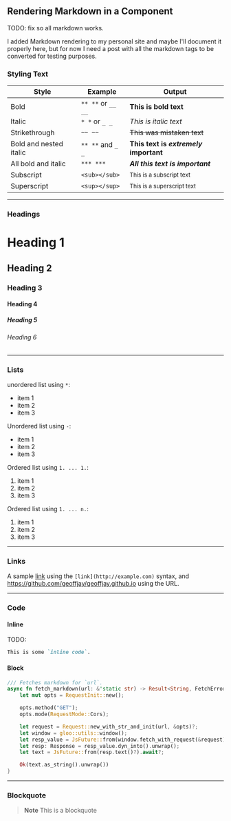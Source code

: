 ## Rendering Markdown in a Component

TODO: fix so all markdown works.

I added Markdown rendering to my personal site and maybe I'll document it
properly here, but for now I need a post with all the markdown tags to be
converted for testing purposes.

### Styling Text

| Style                  | Example            | Output                                 |
| ---------------------- | ------------------ | -------------------------------------- |
| Bold                   | `** **` or `__ __` | **This is bold text**                  |
| Italic                 | `* *` or `_ _`     | _This is italic text_                  |
| Strikethrough          | `~~ ~~`            | ~~This was mistaken text~~             |
| Bold and nested italic | `** **` and `_ _`  | **This text is _extremely_ important** |
| All bold and italic    | `*** ***`          | ***All this text is important***       |
| Subscript              | `<sub></sub>`      | <sub>This is a subscript text</sub>    |
| Superscript            | `<sup></sup>`      | <sup>This is a superscript text</sup>  |

---

### Headings

# Heading 1

## Heading 2

### Heading 3

#### Heading 4

##### Heading 5

###### Heading 6

---

### Lists

unordered list using `*`:

* item 1
* item 2
* item 3

Unordered list using `-`:

- item 1
- item 2
- item 3

Ordered list using `1. ... 1.`:

1. item 1
1. item 2
1. item 3

Ordered list using `1. ... n.`:

1. item 1
2. item 2
3. item 3

---

### Links

A sample [link](https://github.com/geoffjay/geoffjay.github.io) using the
`[link](http://example.com)` syntax, and https://github.com/geoffjay/geoffjay.github.io
using the URL.

---

### Code

#### Inline

TODO:

```markdown
This is some `inline code`.
```

#### Block

```rust
/// Fetches markdown for `url`.
async fn fetch_markdown(url: &'static str) -> Result<String, FetchError> {
    let mut opts = RequestInit::new();

    opts.method("GET");
    opts.mode(RequestMode::Cors);

    let request = Request::new_with_str_and_init(url, &opts)?;
    let window = gloo::utils::window();
    let resp_value = JsFuture::from(window.fetch_with_request(&request)).await?;
    let resp: Response = resp_value.dyn_into().unwrap();
    let text = JsFuture::from(resp.text()?).await?;

    Ok(text.as_string().unwrap())
}
```

---

### Blockquote

> **Note**
> This is a blockquote
